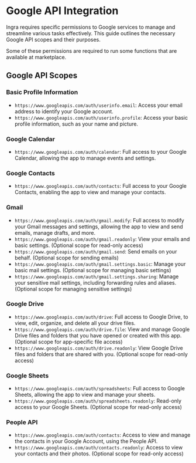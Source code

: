 # Google API Integration

Ingra requires specific permissions to Google services to manage and streamline various tasks effectively. This guide outlines the necessary Google API scopes and their purposes.

<Note title="Important" type="note">
  Some of these permissions are required to run some functions that are available at marketplace.
</Note>

## Google API Scopes

### Basic Profile Information
- `https://www.googleapis.com/auth/userinfo.email`: Access your email address to identify your Google account.
- `https://www.googleapis.com/auth/userinfo.profile`: Access your basic profile information, such as your name and picture.


### Google Calendar
- `https://www.googleapis.com/auth/calendar`: Full access to your Google Calendar, allowing the app to manage events and settings.

### Google Contacts
- `https://www.googleapis.com/auth/contacts`: Full access to your Google Contacts, enabling the app to view and manage your contacts.

### Gmail
- `https://www.googleapis.com/auth/gmail.modify`: Full access to modify your Gmail messages and settings, allowing the app to view and send emails, manage drafts, and more.
- `https://www.googleapis.com/auth/gmail.readonly`: View your emails and basic settings. (Optional scope for read-only access)
- `https://www.googleapis.com/auth/gmail.send`: Send emails on your behalf. (Optional scope for sending emails)
- `https://www.googleapis.com/auth/gmail.settings.basic`: Manage your basic mail settings. (Optional scope for managing basic settings)
- `https://www.googleapis.com/auth/gmail.settings.sharing`: Manage your sensitive mail settings, including forwarding rules and aliases. (Optional scope for managing sensitive settings)

### Google Drive
- `https://www.googleapis.com/auth/drive`: Full access to Google Drive, to view, edit, organize, and delete all your drive files.
- `https://www.googleapis.com/auth/drive.file`: View and manage Google Drive files and folders that you have opened or created with this app. (Optional scope for app-specific file access)
- `https://www.googleapis.com/auth/drive.readonly`: View Google Drive files and folders that are shared with you. (Optional scope for read-only access)


### Google Sheets
- `https://www.googleapis.com/auth/spreadsheets`: Full access to Google Sheets, allowing the app to view and manage your sheets.
- `https://www.googleapis.com/auth/spreadsheets.readonly`: Read-only access to your Google Sheets. (Optional scope for read-only access)

### People API
- `https://www.googleapis.com/auth/contacts`: Access to view and manage the contacts in your Google Account, using the People API.
- `https://www.googleapis.com/auth/contacts.readonly`: Access to view your contacts and their photos. (Optional scope for read-only access)

